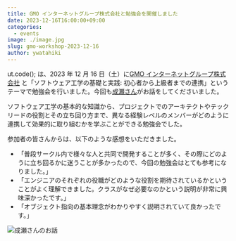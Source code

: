 ```yaml
---
title: GMO インターネットグループ株式会社と勉強会を開催しました
date: 2023-12-16T16:00:00+09:00
categories:
  - events
image: ./image.jpg
slug: gmo-workshop-2023-12-16
author: ywatahiki
---
```


ut.code(); は、2023 年 12 月 16 日（土）に[GMO インターネットグループ株式会社](https://www.gmo.jp/) と「ソフトウェア工学の基礎と実践: 初心者から上級者までの連携」というテーマで勉強会を行いました。今回も[成瀬さん](https://nrslib.com/)がお話をしてくださいました。

ソフトウェア工学の基本的な知識から、プロジェクトでのアーキテクトやテックリードの役割とその立ち回り方まで、異なる経験レベルのメンバーがどのように連携して効果的に取り組むかを学ぶことができる勉強会でした。

参加者の皆さんからは、以下のような感想をいただきました。

- 「普段サークル内で様々な人と共同で開発することが多く、その際にどのように立ち回るかに迷うことが多かったので、今回の勉強会はとても参考になりました。」
- 「エンジニアのそれぞれの役職がどのような役割を期待されているかということがよく理解できました。クラスがなぜ必要なのかという説明が非常に興味深かったです。」
- 「オブジェクト指向の基本理念がわかりやすく説明されていて良かったです。」

![成瀬さんのお話](./seminar.jpg)
